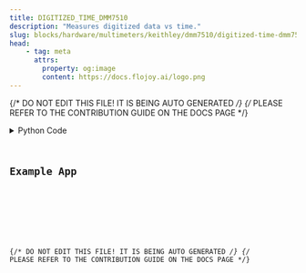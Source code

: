 ```yaml
---
title: DIGITIZED_TIME_DMM7510
description: "Measures digitized data vs time."
slug: blocks/hardware/multimeters/keithley/dmm7510/digitized-time-dmm7510
head:
    - tag: meta
      attrs:
        property: og:image
        content: https://docs.flojoy.ai/logo.png
---
```


{/* DO NOT EDIT THIS FILE! IT IS BEING AUTO GENERATED */}
{/* PLEASE REFER TO THE CONTRIBUTION GUIDE ON THE DOCS PAGE */}


<DownloadStudioBanner />
<PythonDocsDisplay docstring={block_data["docstring"]} />
<details>
<summary>Python Code</summary>



<Code code={pythonCode} lang="py" wrap theme="dracula" />

[Find this Flojoy Block on GitHub](https://github.com/flojoy-ai/blocks/blob/main/blocks/HARDWARE/MULTIMETERS/KEITHLEY/DMM7510/DIGITIZED_TIME_DMM7510/DIGITIZED_TIME_DMM7510.py)

</details>

## Example App


<GetHelpWidget />


<AppDisplay app={app} blockName="DIGITIZED_TIME_DMM7510" client:visible />


<Example />

{/* DO NOT EDIT THIS FILE! IT IS BEING AUTO GENERATED */}
{/* PLEASE REFER TO THE CONTRIBUTION GUIDE ON THE DOCS PAGE */}
